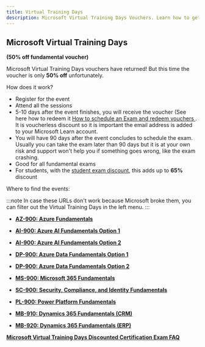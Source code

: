 ```yaml
---
title: Virtual Training Days
description: Microsoft Virtual Training Days Vouchers. Learn how to get 50% exam discount for Microsoft Fundamental exams to save money. 
---
```


## Microsoft Virtual Training Days
**(50% off fundamental voucher)**

Microsoft Virtual Training Days vouchers have returned! But this time the voucher is only **50% off** unfortunately. 

How does it work?

- Register for the event
- Attend all the sessions
- 5-10 days after the event finishes, you will receive the voucher (See here how to redeem it [How to schedule an Exam and redeem vouchers
](https://certs.msfthub.wiki/guide/schedulingexam/#checkout-and-redeeming-voucher-codes). It is voucherless discount so it is important the email address is added to your Microsoft Learn account. 
- You will have 90 days after the event concludes to schedule the exam. Usually you can take the exam later than 90 days but it is at your own risk and support won't help you if something goes wrong, like the exam crashing.
- Good for all fundamental exams
- For students, with the [student exam discount](https://learn.microsoft.com/credentials/certifications/student-discounts?WT.mc_id=studentamb_165290), this adds up to **65%** discount

Where to find the events:

:::note
In case these URLs don't work because Microsoft broke them, you can filter out the Virtual Training Days in the left menu.
:::
- [**AZ-900: Azure Fundamentals**](https://events.microsoft.com/en-us/azure?language=English&clientTimeZone=1&scenario=Microsoft%20Azure%20Virtual%20Training%20Day:%20Fundamentals)

- [**AI-900: Azure AI Fundamentals Option 1**](https://events.microsoft.com/en-us/azure?language=English&clientTimeZone=1&scenario=Microsoft%20Azure%20Virtual%20Training%20Day:%20Generative%20AI%20Fundamentals)
- [**AI-900: Azure AI Fundamentals Option 2**](https://events.microsoft.com/en-us/azure?language=English&clientTimeZone=1&scenario=Microsoft%20Azure%20Virtual%20Training%20Day:%20Building%20Generative%20Apps%20with%20Azure%20OpenAI%20Service)

- [**DP-900: Azure Data Fundamentals Option 1**](https://events.microsoft.com/en-us/azure?language=English&clientTimeZone=1&scenario=Microsoft%20Azure%20Virtual%20Training%20Day:%20Data%20Fundamentals)
- [**DP-900: Azure Data Fundamentals Option 2**](https://events.microsoft.com/en-us/azure?language=English&clientTimeZone=1&scenario=Microsoft%20Azure%20Virtual%20Training%20Day:%20Implementing%20a%20Data%20Lakehouse%20with%20Microsoft%20Fabric)

- [**MS-900: Microsoft 365 Fundamentals**](https://events.microsoft.com/en-us/microsoft365?language=English&clientTimeZone=1&scenario=Microsoft%20365%20Virtual%20Training%20Day:%20Fundamentals)

- [**SC-900: Security, Compliance, and Identity Fundamentals**](https://events.microsoft.com/en-us/microsoft365?language=English&clientTimeZone=1&scenario=Microsoft%20Security%20Virtual%20Training%20Day:%20Security,%20Compliance,%20and%20Identity%20Fundamentals)

- [**PL-900: Power Platform Fundamentals**](https://events.microsoft.com/en-us/powerplatform?language=English&clientTimeZone=1&scenario=Microsoft%20Power%20Platform%20Virtual%20Training%20Day:%20Fundamentals)

- [**MB-910: Dynamics 365 Fundamentals (CRM)**](https://events.microsoft.com/en-us/dynamics365?language=English&clientTimeZone=1&scenario=Microsoft%20Dynamics%20365%20Virtual%20Training%20Day:%20Fundamentals%20(CRM))

- [**MB-920: Dynamics 365 Fundamentals (ERP)**](https://events.microsoft.com/en-us/dynamics365?language=English&clientTimeZone=1&scenario=Microsoft%20Dynamics%20365%20Virtual%20Training%20Day:%20Fundamentals%20(ERP)%E2%80%8B)
  
[**Microsoft Virtual Training Days Discounted Certification Exam FAQ**](https://query.prod.cms.rt.microsoft.com/cms/api/am/binary/RWFTgx)
